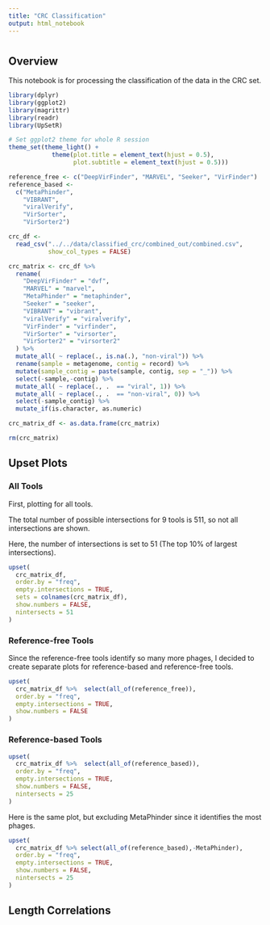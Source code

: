 ```yaml
---
title: "CRC Classification"
output: html_notebook
---
```


# {.tabset}

## Overview

This notebook is for processing the classification of the data in the CRC set.


```r
library(dplyr)
library(ggplot2)
library(magrittr)
library(readr)
library(UpSetR)

# Set ggplot2 theme for whole R session
theme_set(theme_light() +
            theme(plot.title = element_text(hjust = 0.5),
                  plot.subtitle = element_text(hjust = 0.5)))
```

```r
reference_free <- c("DeepVirFinder", "MARVEL", "Seeker", "VirFinder")
reference_based <-
  c("MetaPhinder",
    "VIBRANT",
    "viralVerify",
    "VirSorter",
    "VirSorter2")

crc_df <-
  read_csv("../../data/classified_crc/combined_out/combined.csv",
           show_col_types = FALSE)

crc_matrix <- crc_df %>%
  rename(
    "DeepVirFinder" = "dvf",
    "MARVEL" = "marvel",
    "MetaPhinder" = "metaphinder",
    "Seeker" = "seeker",
    "VIBRANT" = "vibrant",
    "viralVerify" = "viralverify",
    "VirFinder" = "virfinder",
    "VirSorter" = "virsorter",
    "VirSorter2" = "virsorter2"
  ) %>%
  mutate_all( ~ replace(., is.na(.), "non-viral")) %>%
  rename(sample = metagenome, contig = record) %>%
  mutate(sample_contig = paste(sample, contig, sep = "_")) %>%
  select(-sample,-contig) %>%
  mutate_all( ~ replace(., .  == "viral", 1)) %>%
  mutate_all( ~ replace(., .  == "non-viral", 0)) %>%
  select(-sample_contig) %>%
  mutate_if(is.character, as.numeric)

crc_matrix_df <- as.data.frame(crc_matrix)

rm(crc_matrix)
```

## Upset Plots

### All Tools

First, plotting for all tools.

The total number of possible intersections for 9 tools is 511, so not all intersections are shown.

Here, the number of intersections is set to 51 (The top 10% of largest intersections).

```r
upset(
  crc_matrix_df,
  order.by = "freq",
  empty.intersections = TRUE,
  sets = colnames(crc_matrix_df),
  show.numbers = FALSE,
  nintersects = 51
)
```

### Reference-free Tools

Since the reference-free tools identify so many more phages, I decided to create separate plots for reference-based and reference-free tools.


```r
upset(
  crc_matrix_df %>%  select(all_of(reference_free)),
  order.by = "freq",
  empty.intersections = TRUE,
  show.numbers = FALSE
)
```

### Reference-based Tools

```r
upset(
  crc_matrix_df %>%  select(all_of(reference_based)),
  order.by = "freq",
  empty.intersections = TRUE,
  show.numbers = FALSE,
  nintersects = 25
)
```

Here is the same plot, but excluding MetaPhinder since it identifies the most phages.

```r
upset(
  crc_matrix_df %>% select(all_of(reference_based),-MetaPhinder),
  order.by = "freq",
  empty.intersections = TRUE,
  show.numbers = FALSE,
  nintersects = 25
)

```

## Length Correlations

```r

```


